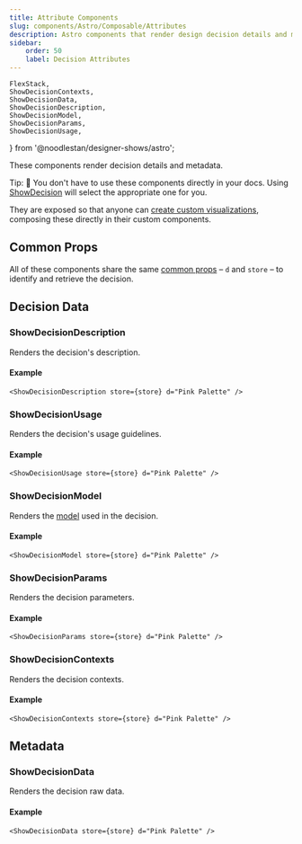 ```yaml
---
title: Attribute Components
slug: components/Astro/Composable/Attributes
description: Astro components that render design decision details and metadata.
sidebar:
    order: 50
    label: Decision Attributes
---
```


    FlexStack,
    ShowDecisionContexts,
    ShowDecisionData,
    ShowDecisionDescription,
    ShowDecisionModel,
    ShowDecisionParams,
    ShowDecisionUsage,
} from '@noodlestan/designer-shows/astro';



These components render decision details and metadata.

Tip: 🚧 You don't have to use these components directly in your docs.
Using [ShowDecision](/components/Astro/ShowDecision/) will select
the appropriate one for you.

They are exposed so that anyone can
[create custom visualizations](/guides/creating-custom-design-decision-visualizations/),
composing these directly in their custom components.

## Common Props

All of these components share the same [common props](/components/Astro/Props/#decisionprops) –
`d` and `store` – to identify and retrieve the decision.

## Decision Data

### ShowDecisionDescription

Renders the decision's description.

#### Example

```mdx
<ShowDecisionDescription store={store} d="Pink Palette" />
```

<FlexStack vpad>
    <ShowDecisionDescription store={store} d="Pink Palette" />
</FlexStack>

### ShowDecisionUsage

Renders the decision's usage guidelines.

#### Example

```mdx
<ShowDecisionUsage store={store} d="Pink Palette" />
```

<FlexStack vpad>
    <ShowDecisionUsage store={store} d="Pink Palette" />
</FlexStack>

### ShowDecisionModel

Renders the [model](/decision-models) used in the decision.

#### Example

```mdx
<ShowDecisionModel store={store} d="Pink Palette" />
```

<FlexStack vpad>
    <ShowDecisionModel store={store} d="Pink Palette" />
</FlexStack>

### ShowDecisionParams

Renders the decision parameters.

#### Example

```mdx
<ShowDecisionParams store={store} d="Pink Palette" />
```

<FlexStack vpad>
    <ShowDecisionParams store={store} d="Pink Palette" />
</FlexStack>

### ShowDecisionContexts

Renders the decision contexts.

#### Example

```mdx
<ShowDecisionContexts store={store} d="Pink Palette" />
```

<FlexStack vpad>
    <ShowDecisionContexts store={store} d="Pink Palette" />
</FlexStack>

## Metadata

### ShowDecisionData

Renders the decision raw data.

#### Example

```mdx
<ShowDecisionData store={store} d="Pink Palette" />
```

<FlexStack vpad>
    <ShowDecisionData store={store} d="Pink Palette" />
</FlexStack>
